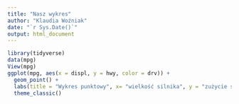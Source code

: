 ```yaml
---
title: "Nasz wykres"
author: "Klaudia Woźniak"
date: "`r Sys.Date()`"
output: html_document
---
```

```r
library(tidyverse)
data(mpg) 
View(mpg)
ggplot(mpg, aes(x = displ, y = hwy, color = drv)) +
  geom_point() + 
  labs(title = "Wykres punktowy", x= "wielkość silnika", y = "zużycie silnika")+
  theme_classic()
```


